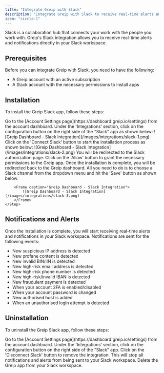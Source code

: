 ```yaml
---
title: "Integrate Greip with Slack"
description: "Integrate Greip with Slack to receive real-time alerts and notifications"
icon: "circle-1"
---
```


Slack is a collaboration hub that connects your work with the people you work with. Greip's Slack integration allows you to receive real-time alerts and notifications directly in your Slack workspace.

## Prerequisites

Before you can integrate Greip with Slack, you need to have the following:

- A Greip account with an active subscription
- A Slack account with the necessary permissions to install apps

## Installation

To install the Greip Slack app, follow these steps:

<Steps>
  <Step title="First Step">
    Go to the [Account Settings page](https://dashboard.greip.io/settings) from
    the account dashboard.
  </Step>
  <Step title="Second Step">
    Under the 'Integrations' section, click on the configuration button on the
    right side of the "Slack" app as shown below:
    <Frame caption="Greip Dashboard - Slack Integration">
      ![Greip Dashboard - Slack Integration](/images/integrations/slack-1.png)
    </Frame>
  </Step>
  <Step title="Third Step">
    Click on the 'Connect Slack' button to start the installation process as shown below:
    <Frame caption="Greip Dashboard - Slack Integration">
      ![Greip Dashboard - Slack Integration](/images/integrations/slack-2.png)
    </Frame>
  </Step>
    <Step title="Fourth Step">
        You will be redirected to the Slack authorization page. Click on the 'Allow' button to grant the necessary permissions to the Greip app.
    </Step>
    <Step title="Fifth Step">
        Once the installation is complete, you will be redirected back to the Greip dashboard. All you need to do is to choose a Slack channel from the dropdown menu and hit the 'Save' button as shown below:

        <Frame caption="Greip Dashboard - Slack Integration">
            ![Greip Dashboard - Slack Integration](/images/integrations/slack-3.png)
        </Frame>
    </Step>

</Steps>

## Notifications and Alerts

Once the installation is complete, you will start receiving real-time alerts and notifications in your Slack workspace. Notifications are sent for the following events:

- New suspicious IP address is detected
- New profane content is detected
- New invalid BIN/IIN is detected
- New high-risk email address is detected
- New high-risk phone number is detected
- New high-risk/invalid IBAN is detected
- New fraudulent payment is detected
- When your account 2FA is enabled/disabled
- When your account password is changed
- New authorised host is added
- When an unauthorised login attempt is detected

## Uninstallation

To uninstall the Greip Slack app, follow these steps:

<Steps>
  <Step title="First Step">
    Go to the [Account Settings page](https://dashboard.greip.io/settings) from
    the account dashboard.
  </Step>
  <Step title="Second Step">
    Under the 'Integrations' section, click on the configuration button on the
    right side of the "Slack" app.
  </Step>
  <Step title="Third Step">
    Click on the 'Disconnect Slack' button to remove the integration. This will
    stop all notifications and alerts from being sent to your Slack workspace.
  </Step>
  <Step title="Fourth Step">
    Delete the Greip app from your Slack workspace.
  </Step>
</Steps>
